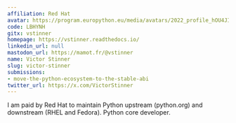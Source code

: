 ```yaml
---
affiliation: Red Hat
avatar: https://program.europython.eu/media/avatars/2022_profile_hOU4JId.jpg
code: LBHYNH
gitx: vstinner
homepage: https://vstinner.readthedocs.io/
linkedin_url: null
mastodon_url: https://mamot.fr/@vstinner
name: Victor Stinner
slug: victor-stinner
submissions:
- move-the-python-ecosystem-to-the-stable-abi
twitter_url: https://x.com/VictorStinner
---
```


I am paid by Red Hat to maintain Python upstream (python.org) and downstream (RHEL and Fedora). Python core developer.

